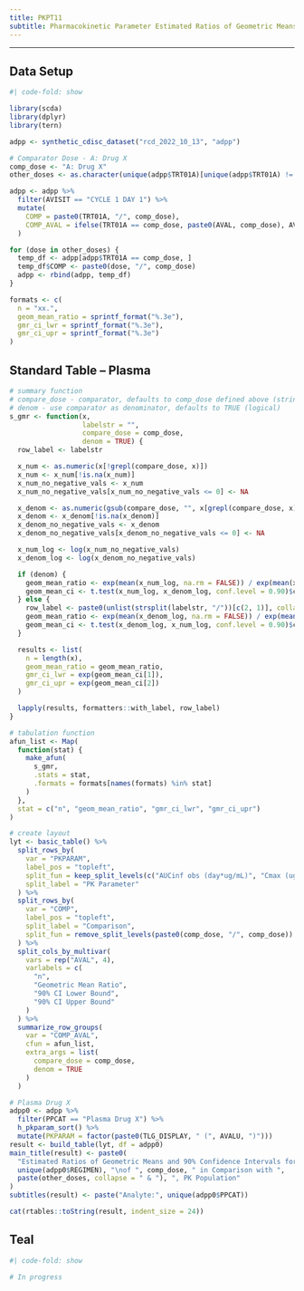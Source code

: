 ```yaml
---
title: PKPT11
subtitle: Pharmacokinetic Parameter Estimated Ratios of Geometric Means and 90% Confidence Intervals for AUC and CMAX
---
```


------------------------------------------------------------------------

::: panel-tabset
## Data Setup

```r
#| code-fold: show

library(scda)
library(dplyr)
library(tern)

adpp <- synthetic_cdisc_dataset("rcd_2022_10_13", "adpp")

# Comparator Dose - A: Drug X
comp_dose <- "A: Drug X"
other_doses <- as.character(unique(adpp$TRT01A)[unique(adpp$TRT01A) != comp_dose])

adpp <- adpp %>%
  filter(AVISIT == "CYCLE 1 DAY 1") %>%
  mutate(
    COMP = paste0(TRT01A, "/", comp_dose),
    COMP_AVAL = ifelse(TRT01A == comp_dose, paste0(AVAL, comp_dose), AVAL)
  )

for (dose in other_doses) {
  temp_df <- adpp[adpp$TRT01A == comp_dose, ]
  temp_df$COMP <- paste0(dose, "/", comp_dose)
  adpp <- rbind(adpp, temp_df)
}

formats <- c(
  n = "xx.",
  geom_mean_ratio = sprintf_format("%.3e"),
  gmr_ci_lwr = sprintf_format("%.3e"),
  gmr_ci_upr = sprintf_format("%.3e")
)
```

## Standard Table -- Plasma

```r
# summary function
# compare_dose - comparator, defaults to comp_dose defined above (string)
# denom - use comparator as denominator, defaults to TRUE (logical)
s_gmr <- function(x,
                  labelstr = "",
                  compare_dose = comp_dose,
                  denom = TRUE) {
  row_label <- labelstr

  x_num <- as.numeric(x[!grepl(compare_dose, x)])
  x_num <- x_num[!is.na(x_num)]
  x_num_no_negative_vals <- x_num
  x_num_no_negative_vals[x_num_no_negative_vals <= 0] <- NA

  x_denom <- as.numeric(gsub(compare_dose, "", x[grepl(compare_dose, x)]))
  x_denom <- x_denom[!is.na(x_denom)]
  x_denom_no_negative_vals <- x_denom
  x_denom_no_negative_vals[x_denom_no_negative_vals <= 0] <- NA

  x_num_log <- log(x_num_no_negative_vals)
  x_denom_log <- log(x_denom_no_negative_vals)

  if (denom) {
    geom_mean_ratio <- exp(mean(x_num_log, na.rm = FALSE)) / exp(mean(x_denom_log, na.rm = FALSE))
    geom_mean_ci <- t.test(x_num_log, x_denom_log, conf.level = 0.90)$conf.int
  } else {
    row_label <- paste0(unlist(strsplit(labelstr, "/"))[c(2, 1)], collapse = "/")
    geom_mean_ratio <- exp(mean(x_denom_log, na.rm = FALSE)) / exp(mean(x_num_log, na.rm = FALSE))
    geom_mean_ci <- t.test(x_denom_log, x_num_log, conf.level = 0.90)$conf.int
  }

  results <- list(
    n = length(x),
    geom_mean_ratio = geom_mean_ratio,
    gmr_ci_lwr = exp(geom_mean_ci[1]),
    gmr_ci_upr = exp(geom_mean_ci[2])
  )

  lapply(results, formatters::with_label, row_label)
}

# tabulation function
afun_list <- Map(
  function(stat) {
    make_afun(
      s_gmr,
      .stats = stat,
      .formats = formats[names(formats) %in% stat]
    )
  },
  stat = c("n", "geom_mean_ratio", "gmr_ci_lwr", "gmr_ci_upr")
)

# create layout
lyt <- basic_table() %>%
  split_rows_by(
    var = "PKPARAM",
    label_pos = "topleft",
    split_fun = keep_split_levels(c("AUCinf obs (day*ug/mL)", "Cmax (ug/mL)")),
    split_label = "PK Parameter"
  ) %>%
  split_rows_by(
    var = "COMP",
    label_pos = "topleft",
    split_label = "Comparison",
    split_fun = remove_split_levels(paste0(comp_dose, "/", comp_dose))
  ) %>%
  split_cols_by_multivar(
    vars = rep("AVAL", 4),
    varlabels = c(
      "n",
      "Geometric Mean Ratio",
      "90% CI Lower Bound",
      "90% CI Upper Bound"
    )
  ) %>%
  summarize_row_groups(
    var = "COMP_AVAL",
    cfun = afun_list,
    extra_args = list(
      compare_dose = comp_dose,
      denom = TRUE
    )
  )

# Plasma Drug X
adpp0 <- adpp %>%
  filter(PPCAT == "Plasma Drug X") %>%
  h_pkparam_sort() %>%
  mutate(PKPARAM = factor(paste0(TLG_DISPLAY, " (", AVALU, ")")))
result <- build_table(lyt, df = adpp0)
main_title(result) <- paste0(
  "Estimated Ratios of Geometric Means and 90% Confidence Intervals for AUC and CMAX Following ",
  unique(adpp0$REGIMEN), "\nof ", comp_dose, " in Comparison with ",
  paste(other_doses, collapse = " & "), ", PK Population"
)
subtitles(result) <- paste("Analyte:", unique(adpp0$PPCAT))

cat(rtables::toString(result, indent_size = 24))
```

## Teal

```r
#| code-fold: show

# In progress
```
:::
